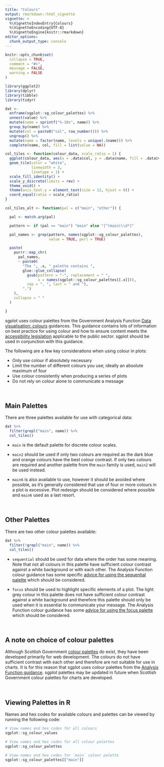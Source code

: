 ```yaml
---
title: "Colours"
output: rmarkdown::html_vignette
vignette: >
  %\VignetteIndexEntry{Colours}
  %\VignetteEncoding{UTF-8}
  %\VignetteEngine{knitr::rmarkdown}
editor_options: 
  chunk_output_type: console
---
```


```r
knitr::opts_chunk$set(
  collapse = TRUE,
  comment = "#>",
  message = FALSE,
  warning = FALSE
)
```

```r

library(ggplot2)
library(dplyr)
library(tibble)
library(tidyr)

dat <-
  enframe(sgplot::sg_colour_palettes) %>%
  unnest(value) %>%
  mutate(name = sprintf("%-10s", name)) %>%
  group_by(name) %>%
  mutate(col = paste0("col", row_number())) %>%
  ungroup() %>%
  mutate(name = factor(name, levels = unique(.$name))) %>%
  complete(name, col, fill = list(value = NA))

col_tiles <- function(colour_data, scale_ratio = 1) {
  ggplot(colour_data, aes(x = .data$col, y = .data$name, fill = .data$value)) +
  geom_tile(color = "white",
            linewidth = 3,
            linetype = 1) +
  scale_fill_identity() +
  scale_y_discrete(limits = rev) +
  theme_void() +
  theme(axis.text.y = element_text(size = 12, hjust = 0)) +
  coord_equal(ratio = scale_ratio)
}

col_tiles_alt <- function(pal = c("main", "other")) {

  pal <- match.arg(pal)

  pattern <- if (pal == "main") "main" else "[^(main)\\d*]"

  pal_names <- grep(pattern, names(sgplot::sg_colour_palettes),
                    value = TRUE, perl = TRUE)

  paste(
    purrr::map_chr(
      pal_names,
      ~ paste0(
        "The ", .x, " palette contains ",
        glue::glue_collapse(
          gsub(pattern = "-", replacement = " ",
               x = names(sgplot::sg_colour_palettes[[.x]])),
          sep = ", ", last = " and "),
        ".")
    ),
    collapse = " "
  )

}

```

sgplot uses colour palettes from the Government Analysis Function [Data visualisation: colours](https://analysisfunction.civilservice.gov.uk/policy-store/data-visualisation-colours-in-charts/) guidances. This guidance contains lots of information on best practice for using colour and how to ensure content meets the [accessibility legislation](https://www.w3.org/TR/WCAG21/) applicable to the public sector. sgplot should be used in conjunction with this guidance. 

The following are a few key considerations when using colour in plots:

* Only use colour if absolutely necessary
* Limit the number of different colours you use; ideally an absolute maximum of four
* Use colour consistently when producing a series of plots
* Do not rely on colour alone to communicate a message

<br>

## Main Palettes

There are three palettes available for use with categorical data:

```r

dat %>%
  filter(grepl("main", name)) %>%
  col_tiles()

```

* `main` is the default palette for discrete colour scales.

* `main2` should be used if only two colours are required as the dark blue and orange colours have the best colour contrast. If only two colours are required and another palette from the `main` family is used, `main2` will be used instead.

* `main6` is also available to use, however it should be avoided where possible, as it's generally considered that use of four or more colours in a plot is excessive. Plot redesign should be considered where possible and `main6` used as a last resort.

<br>

## Other Palettes

There are two other colour palettes available: 

```r

dat %>%
  filter(!grepl("main", name)) %>%
  col_tiles()

```

* `sequential` should be used for data where the order has some meaning. Note that not all colours in this palette have sufficient colour contrast against a white background or with each other. The Analysis Function colour guidance has some specific  [advice for using the sequential palette](https://analysisfunction.civilservice.gov.uk/policy-store/data-visualisation-colours-in-charts/#section-6) which should be considered.

* `focus` should be used to highlight specific elements of a plot. The light grey colour in this palette does not have sufficient colour contrast against a white background and therefore this palette should only be used when it is essential to communicate your message. The Analysis Function colour guidance has some [advice for using the focus palette](https://analysisfunction.civilservice.gov.uk/policy-store/data-visualisation-colours-in-charts/#section-7) which should be considered.

<br>


## A note on choice of colour palettes

Although Scottish Government [colour palettes](https://designsystem.gov.scot/styles/colour-customisation/) do exist, they have been developed primarily for web development. The colours do not have sufficient contrast with each other and therefore are not suitable for use in charts. It is for this reason that sgplot uses colour palettes from the [Analysis Function guidance](https://analysisfunction.civilservice.gov.uk/policy-store/data-visualisation-colours-in-charts/). sgplot palettes may be updated in future when Scottish Government colour palettes for charts are developed.

<br>

## Viewing Palettes in R

Names and hex codes for available colours and palettes can be viewed by running the following code:

```r
# View names and hex codes for all colours
sgplot::sg_colour_values

# View names and hex codes for all colour palettes
sgplot::sg_colour_palettes

# View names and hex codes for `main` colour palette
sgplot::sg_colour_palettes[["main"]]
```
